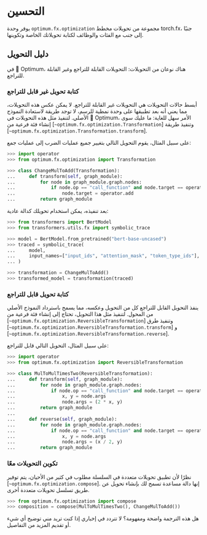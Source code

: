 # التحسين

يوفر وحدة `optimum.fx.optimization` مجموعة من تحويلات مخطط torch.fx، جنبًا إلى جنب مع الفئات والوظائف لكتابة تحويلاتك الخاصة وتكوينها.

## دليل التحويل

في 🤗 Optimum، هناك نوعان من التحويلات: التحويلات القابلة للتراجع وغير القابلة للتراجع.

### كتابة تحويل غير قابل للتراجع

أبسط حالات التحويلات هي التحويلات غير القابلة للتراجع. لا يمكن عكس هذه التحويلات، مما يعني أنه بعد تطبيقها على وحدة نمطية للرسم، لا توجد طريقة لاستعادة النموذج الأصلي. لتنفيذ مثل هذه التحويلات في 🤗 Optimum، الأمر سهل للغاية: ما عليك سوى إنشاء فئة فرعية من [`~optimum.fx.optimization.Transformation`] وتنفيذ طريقة [`~optimum.fx.optimization.Transformation.transform`].

على سبيل المثال، يقوم التحويل التالي بتغيير جميع عمليات الضرب إلى عمليات جمع:

```python
>>> import operator
>>> from optimum.fx.optimization import Transformation

>>> class ChangeMulToAdd(Transformation):
...     def transform(self, graph_module):
...         for node in graph_module.graph.nodes:
...             if node.op == "call_function" and node.target == operator.mul:
...                 node.target = operator.add
...         return graph_module
```

بعد تنفيذه، يمكن استخدام تحويلك كدالة عادية:

```python
>>> from transformers import BertModel
>>> from transformers.utils.fx import symbolic_trace

>>> model = BertModel.from_pretrained("bert-base-uncased")
>>> traced = symbolic_trace(
...     model,
...     input_names=["input_ids", "attention_mask", "token_type_ids"],
... )

>>> transformation = ChangeMulToAdd()
>>> transformed_model = transformation(traced)
```

### كتابة تحويل قابل للتراجع

ينفذ التحويل القابل للتراجع كل من التحويل وعكسه، مما يسمح باسترداد النموذج الأصلي من المحول. لتنفيذ مثل هذا التحويل، تحتاج إلى إنشاء فئة فرعية من [`~optimum.fx.optimization.ReversibleTransformation`] وتنفيذ طرق [`~optimum.fx.optimization.ReversibleTransformation.transform`] و [`~optimum.fx.optimization.ReversibleTransformation.reverse`].

على سبيل المثال، التحويل التالي قابل للتراجع:

```python
>>> import operator
>>> from optimum.fx.optimization import ReversibleTransformation

>>> class MulToMulTimesTwo(ReversibleTransformation):
...     def transform(self, graph_module):
...         for node in graph_module.graph.nodes:
...             if node.op == "call_function" and node.target == operator.mul:
...                 x, y = node.args
...                 node.args = (2 * x, y)
...         return graph_module
...
...     def reverse(self, graph_module):
...         for node in graph_module.graph.nodes:
...             if node.op == "call_function" and node.target == operator.mul:
...                 x, y = node.args
...                 node.args = (x / 2, y)
...         return graph_module
```

### تكوين التحويلات معًا

نظرًا لأن تطبيق تحويلات متعددة في السلسلة مطلوب في كثير من الأحيان، يتم توفير [`~optimum.fx.optimization.compose`]. إنها دالة مساعدة تسمح لك بإنشاء تحويل عن طريق تسلسل تحويلات متعددة أخرى.

```python
>>> from optimum.fx.optimization import compose
>>> composition = compose(MulToMulTimesTwo(), ChangeMulToAdd())
```

هل هذه الترجمة واضحة ومفهومة؟ لا تتردد في إخباري إذا كنت تريد مني توضيح أي شيء أو تقديم المزيد من التفاصيل.